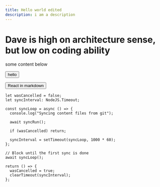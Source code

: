 ```yaml
---
title: Hello world edited
description: i am a description
---
```


# Dave is high on architecture sense, but low on coding ability

some content below

<Button>hello</Button>


<Button>React in markdown</Button>

```tsx title="codeblock title" {1-2,4} /return/
let wasCancelled = false;
let syncInterval: NodeJS.Timeout;

const syncLoop = async () => {
  console.log("Syncing content files from git");

  await syncRun();

  if (wasCancelled) return;

  syncInterval = setTimeout(syncLoop, 1000 * 60);
};

// Block until the first sync is done
await syncLoop();

return () => {
  wasCancelled = true;
  clearTimeout(syncInterval);
};
```
